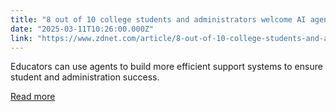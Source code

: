 ```yaml
---
title: "8 out of 10 college students and administrators welcome AI agents"
date: "2025-03-11T10:26:00.000Z"
link: "https://www.zdnet.com/article/8-out-of-10-college-students-and-administrators-welcome-ai-agents/"
---
```


Educators can use agents to build more efficient support systems to ensure student and administration success.

[Read more](https://www.zdnet.com/article/8-out-of-10-college-students-and-administrators-welcome-ai-agents/)
